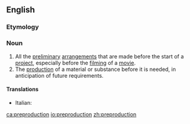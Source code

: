 {{also|préproduction|pre-production}}
==English==

===Etymology===
{{prefix|pre|production|lang=en}}

===Noun===
{{en-noun|-|s}}

# All the [[preliminary]] [[arrangement]]s that are made before the start of a [[project]], especially before the [[film]]ing of a [[movie]].
# The [[production]] of a material or substance before it is needed, in anticipation of future requirements.

====Translations====
{{trans-top|arrangements before beginning}}
* Italian: {{t|it|preproduzione|f}}
{{trans-mid}}
{{trans-bottom}}

[[ca:preproduction]]
[[io:preproduction]]
[[zh:preproduction]]